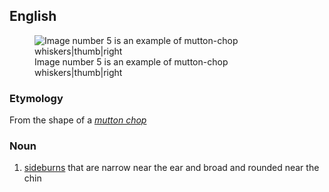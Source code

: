 ==English==
[[Image:Baerte ohne text.jpg|Image number 5 is an example of mutton-chop whiskers|thumb|right]]

===Etymology===
From the shape of a ''[[mutton chop]]''

===Noun===
{{en-noun|head=[[mutton]]-[[chop]] [[whiskers]]|-}}

# [[sideburns]] that are narrow near the ear and broad and rounded near the chin